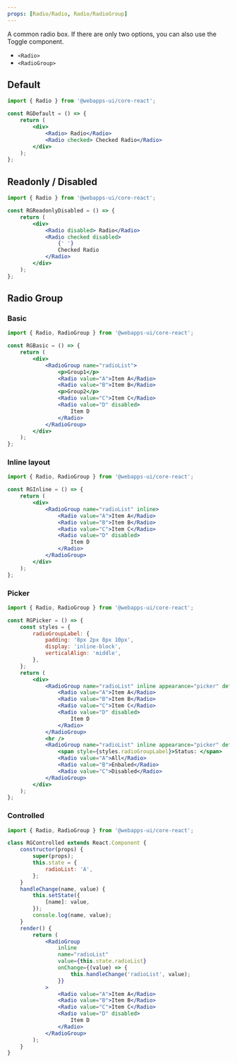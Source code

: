```yaml
---
props: [Radio/Radio, Radio/RadioGroup]
---
```


A common radio box. If there are only two options, you can also use the Toggle component.

-   `<Radio>`
-   `<RadioGroup>`

## Default

```jsx tabs
import { Radio } from '@webapps-ui/core-react';

const RGDefault = () => {
    return (
        <div>
            <Radio> Radio</Radio>
            <Radio checked> Checked Radio</Radio>
        </div>
    );
};
```

## Readonly / Disabled

```jsx tabs
import { Radio } from '@webapps-ui/core-react';

const RGReadonlyDisabled = () => {
    return (
        <div>
            <Radio disabled> Radio</Radio>
            <Radio checked disabled>
                {' '}
                Checked Radio
            </Radio>
        </div>
    );
};
```

## Radio Group

### Basic

```jsx tabs
import { Radio, RadioGroup } from '@webapps-ui/core-react';

const RGBasic = () => {
    return (
        <div>
            <RadioGroup name="radioList">
                <p>Group1</p>
                <Radio value="A">Item A</Radio>
                <Radio value="B">Item B</Radio>
                <p>Group2</p>
                <Radio value="C">Item C</Radio>
                <Radio value="D" disabled>
                    Item D
                </Radio>
            </RadioGroup>
        </div>
    );
};
```

### Inline layout

```jsx tabs
import { Radio, RadioGroup } from '@webapps-ui/core-react';

const RGInline = () => {
    return (
        <div>
            <RadioGroup name="radioList" inline>
                <Radio value="A">Item A</Radio>
                <Radio value="B">Item B</Radio>
                <Radio value="C">Item C</Radio>
                <Radio value="D" disabled>
                    Item D
                </Radio>
            </RadioGroup>
        </div>
    );
};
```

### Picker

```jsx tabs
import { Radio, RadioGroup } from '@webapps-ui/core-react';

const RGPicker = () => {
    const styles = {
        radioGroupLabel: {
            padding: '8px 2px 8px 10px',
            display: 'inline-block',
            verticalAlign: 'middle',
        },
    };
    return (
        <div>
            <RadioGroup name="radioList" inline appearance="picker" defaultValue="A">
                <Radio value="A">Item A</Radio>
                <Radio value="B">Item B</Radio>
                <Radio value="C">Item C</Radio>
                <Radio value="D" disabled>
                    Item D
                </Radio>
            </RadioGroup>
            <hr />
            <RadioGroup name="radioList" inline appearance="picker" defaultValue="A">
                <span style={styles.radioGroupLabel}>Status: </span>
                <Radio value="A">All</Radio>
                <Radio value="B">Enbaled</Radio>
                <Radio value="C">Disabled</Radio>
            </RadioGroup>
        </div>
    );
};
```

### Controlled

```jsx tabs
import { Radio, RadioGroup } from '@webapps-ui/core-react';

class RGControlled extends React.Component {
    constructor(props) {
        super(props);
        this.state = {
            radioList: 'A',
        };
    }
    handleChange(name, value) {
        this.setState({
            [name]: value,
        });
        console.log(name, value);
    }
    render() {
        return (
            <RadioGroup
                inline
                name="radioList"
                value={this.state.radioList}
                onChange={(value) => {
                    this.handleChange('radioList', value);
                }}
            >
                <Radio value="A">Item A</Radio>
                <Radio value="B">Item B</Radio>
                <Radio value="C">Item C</Radio>
                <Radio value="D" disabled>
                    Item D
                </Radio>
            </RadioGroup>
        );
    }
}
```
